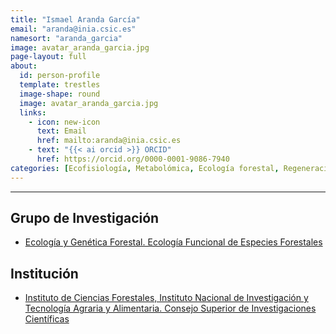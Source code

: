 ```yaml
---
title: "Ismael Aranda García"
email: "aranda@inia.csic.es"  
namesort: "aranda_garcia"
image: avatar_aranda_garcia.jpg
page-layout: full
about: 
  id: person-profile
  template: trestles
  image-shape: round
  image: avatar_aranda_garcia.jpg
  links:
    - icon: new-icon
      text: Email
      href: mailto:aranda@inia.csic.es
    - text: "{{< ai orcid >}} ORCID"
      href: https://orcid.org/0000-0001-9086-7940
categories: [Ecofisiología, Metabolómica, Ecología forestal, Regeneración]
---
```

 
<hr>

:::{#person-profile}

## Grupo de Investigación
- [Ecología y Genética Forestal. Ecología Funcional de Especies Forestales](https://www.inia.es/investigacion/forestal/Ecolog%C3%ADa%20y%20Gen%C3%A9tica/Ecolog%C3%ADa%20funcional%20de%20especies%20forestales/Pages/Home.aspx)

## Institución
- [Instituto de Ciencias Forestales, Instituto Nacional de Investigación y Tecnología Agraria y Alimentaria. Consejo Superior de Investigaciones Científicas](https://www.inia.es/)

:::
